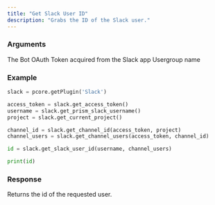 ```yaml
---
title: "Get Slack User ID"
description: "Grabs the ID of the Slack user."
---
```

### Arguments
<ParamField path="username" type="string" required>
    The Bot OAuth Token acquired from the Slack app
</ParamField>
<ParamField path="channel_users" type="string" required>
    Usergroup name
</ParamField>

### Example
```python Slack\Scripts\client\slack\api\get.py lines icon="python"
slack = pcore.getPlugin('Slack')

access_token = slack.get_access_token()
username = slack.get_prism_slack_username()
project = slack.get_current_project()

channel_id = slack.get_channel_id(access_token, project)
channel_users = slack.get_channel_users(access_token, channel_id)

id = slack.get_slack_user_id(username, channel_users)

print(id)
```
  
### Response
<ResponseField name="id" type="string">
    Returns the id of the requested user.
</ResponseField>
  